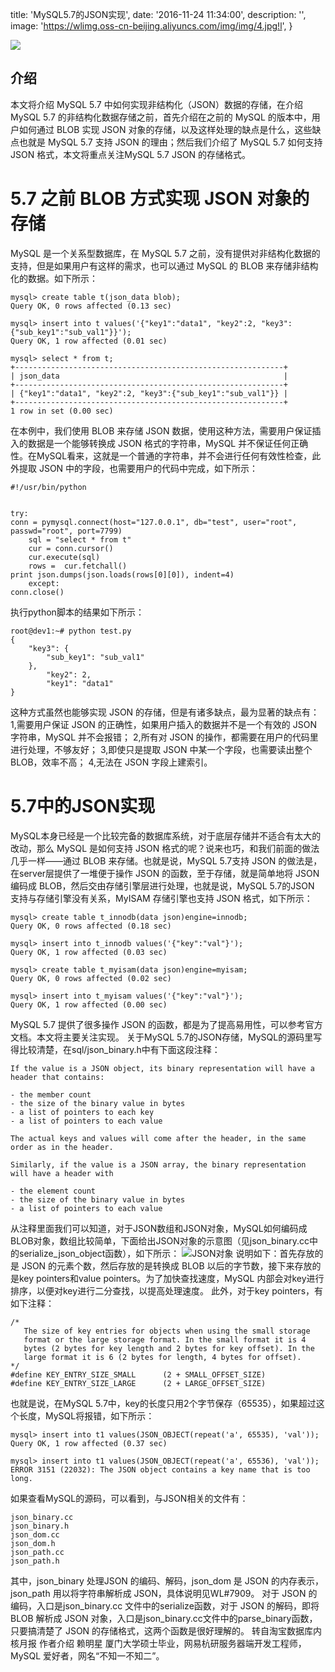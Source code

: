 
  title: 'MySQL5.7的JSON实现',
  date: '2016-11-24 11:34:00',
  description: '',
  image: 'https://wlimg.oss-cn-beijing.aliyuncs.com/img/img/4.jpg!l',
}



![](https://wlimg.oss-cn-beijing.aliyuncs.com/img/img/4.jpg!l) 


介绍
--

本文将介绍 MySQL 5.7 中如何实现非结构化（JSON）数据的存储，在介绍 MySQL 5.7 的非结构化数据存储之前，首先介绍在之前的 MySQL 的版本中，用户如何通过 BLOB 实现 JSON 对象的存储，以及这样处理的缺点是什么，这些缺点也就是 MySQL 5.7 支持 JSON 的理由；然后我们介绍了 MySQL 5.7 如何支持 JSON 格式，本文将重点关注MySQL 5.7 JSON 的存储格式。

5.7 之前 BLOB 方式实现 JSON 对象的存储
===========================

MySQL 是一个关系型数据库，在 MySQL 5.7 之前，没有提供对非结构化数据的支持，但是如果用户有这样的需求，也可以通过 MySQL 的 BLOB 来存储非结构化的数据。如下所示：

    mysql> create table t(json_data blob);
    Query OK, 0 rows affected (0.13 sec)
    
    mysql> insert into t values('{"key1":"data1", "key2":2, "key3":{"sub_key1":"sub_val1"}}');
    Query OK, 1 row affected (0.01 sec)
    
    mysql> select * from t;
    +------------------------------------------------------------+
    | json_data                                                  |
    +------------------------------------------------------------+
    | {"key1":"data1", "key2":2, "key3":{"sub_key1":"sub_val1"}} |
    +------------------------------------------------------------+
    1 row in set (0.00 sec)
    

在本例中，我们使用 BLOB 来存储 JSON 数据，使用这种方法，需要用户保证插入的数据是一个能够转换成 JSON 格式的字符串，MySQL 并不保证任何正确性。在MySQL看来，这就是一个普通的字符串，并不会进行任何有效性检查，此外提取 JSON 中的字段，也需要用户的代码中完成，如下所示：

    #!/usr/bin/python
    
    
    try:
    conn = pymysql.connect(host="127.0.0.1", db="test", user="root", passwd="root", port=7799)
        sql = "select * from t"
        cur = conn.cursor()
        cur.execute(sql)
        rows =  cur.fetchall()
    print json.dumps(json.loads(rows[0][0]), indent=4)
        except:
    conn.close()
    

执行python脚本的结果如下所示：

    root@dev1:~# python test.py
    {
        "key3": {
            "sub_key1": "sub_val1"
        },
            "key2": 2,
            "key1": "data1"
    }
    
    

这种方式虽然也能够实现 JSON 的存储，但是有诸多缺点，最为显著的缺点有： 1,需要用户保证 JSON 的正确性，如果用户插入的数据并不是一个有效的 JSON 字符串，MySQL 并不会报错； 2,所有对 JSON 的操作，都需要在用户的代码里进行处理，不够友好； 3,即使只是提取 JSON 中某一个字段，也需要读出整个 BLOB，效率不高； 4,无法在 JSON 字段上建索引。

5.7中的JSON实现
===========

MySQL本身已经是一个比较完备的数据库系统，对于底层存储并不适合有太大的改动，那么 MySQL 是如何支持 JSON 格式的呢？说来也巧，和我们前面的做法几乎一样——通过 BLOB 来存储。也就是说，MySQL 5.7支持 JSON 的做法是，在server层提供了一堆便于操作 JSON 的函数，至于存储，就是简单地将 JSON 编码成 BLOB，然后交由存储引擎层进行处理，也就是说，MySQL 5.7的JSON 支持与存储引擎没有关系，MyISAM 存储引擎也支持 JSON 格式，如下所示：

    mysql> create table t_innodb(data json)engine=innodb;
    Query OK, 0 rows affected (0.18 sec)
    
    mysql> insert into t_innodb values('{"key":"val"}');
    Query OK, 1 row affected (0.03 sec)
    
    mysql> create table t_myisam(data json)engine=myisam;
    Query OK, 0 rows affected (0.02 sec)
    
    mysql> insert into t_myisam values('{"key":"val"}');
    Query OK, 1 row affected (0.00 sec)
    

MySQL 5.7 提供了很多操作 JSON 的函数，都是为了提高易用性，可以参考官方文档。本文将主要关注实现。 关于MySQL 5.7的JSON存储，MySQL的源码里写得比较清楚，在sql/json_binary.h中有下面这段注释：

    If the value is a JSON object, its binary representation will have a
    header that contains:
    
    - the member count
    - the size of the binary value in bytes
    - a list of pointers to each key
    - a list of pointers to each value
    
    The actual keys and values will come after the header, in the same
    order as in the header.
    
    Similarly, if the value is a JSON array, the binary representation
    will have a header with
    
    - the element count
    - the size of the binary value in bytes
    - a list of pointers to each value
    

从注释里面我们可以知道，对于JSON数组和JSON对象，MySQL如何编码成BLOB对象，数组比较简单，下面给出JSON对象的示意图（见json\_binary.cc中的serialize\_json_object函数），如下所示： ![JSON对象](https://wlimg.oss-cn-beijing.aliyuncs.com/img/json/1.png) 说明如下：首先存放的是 JSON 的元素个数，然后存放的是转换成 BLOB 以后的字节数，接下来存放的是key pointers和value pointers。为了加快查找速度，MySQL 内部会对key进行排序，以便对key进行二分查找，以提高处理速度。 此外，对于key pointers，有如下注释：

    /*
       The size of key entries for objects when using the small storage
       format or the large storage format. In the small format it is 4
       bytes (2 bytes for key length and 2 bytes for key offset). In the
       large format it is 6 (2 bytes for length, 4 bytes for offset).
    */
    #define KEY_ENTRY_SIZE_SMALL      (2 + SMALL_OFFSET_SIZE)
    #define KEY_ENTRY_SIZE_LARGE      (2 + LARGE_OFFSET_SIZE)
    

也就是说，在MySQL 5.7中，key的长度只用2个字节保存（65535），如果超过这个长度，MySQL将报错，如下所示：

    mysql> insert into t1 values(JSON_OBJECT(repeat('a', 65535), 'val'));
    Query OK, 1 row affected (0.37 sec)
    
    mysql> insert into t1 values(JSON_OBJECT(repeat('a', 65536), 'val'));
    ERROR 3151 (22032): The JSON object contains a key name that is too long.
    

如果查看MySQL的源码，可以看到，与JSON相关的文件有：

    json_binary.cc
    json_binary.h
    json_dom.cc
    json_dom.h
    json_path.cc
    json_path.h
    

其中，json\_binary 处理JSON 的编码、解码，json\_dom 是 JSON 的内存表示，json\_path 用以将字符串解析成 JSON，具体说明见WL#7909。 对于 JSON 的编码，入口是json\_binary.cc 文件中的serialize函数，对于 JSON 的解码，即将 BLOB 解析成 JSON 对象，入口是json\_binary.cc文件中的parse\_binary函数，只要搞清楚了 JSON 的存储格式，这两个函数是很好理解的。 转自淘宝数据库内核月报 作者介绍 赖明星 厦门大学硕士毕业，网易杭研服务器端开发工程师，MySQL 爱好者，网名“不知一不知二”。


